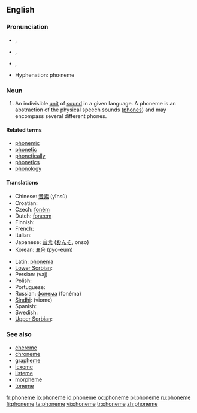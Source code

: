 {{wikipedia}}
==English==

===Pronunciation===
* {{IPA|/'foˌnim/}}, {{enPR|/fōn'ēm/}}
* {{a|UK}} {{IPA|[ˈfəʊniːm]}}, {{SAMPA|["f@Uni:m]}}
* {{a|US}} {{IPA|['foʊˌniːm]}}, {{SAMPA|["foUni:m]}}

{{rfap}}
* Hyphenation: pho·neme

===Noun===
{{en-noun}}

# {{linguistics}} An indivisible [[unit]] of [[sound]] in a given language. A phoneme is an abstraction of the physical speech sounds ([[phone]]s) and may encompass several different phones.

====Related terms====
* [[phonemic]]
* [[phonetic]]
* [[phonetically]]
* [[phonetics]]
* [[phonology]]

====Translations====
{{top}}
* Chinese: [[音素]] (yīnsù)
* Croatian: {{t-|hr|fonem|m}}
* Czech: [[foném]]
* Dutch: [[foneem]] {{n}}
* Finnish: {{t+|fi|foneemi}}
* French: {{t+|fr|phonème|m}}
* Italian: {{t+|it|fonema|m}}
* Japanese: [[音素]] ([[おんそ]], onso)
* Korean: [[표음]] (pyo-eum)
{{mid}}
* Latin: [[phonema]]
* [[Lower Sorbian]]: {{l|dsb|fonem}} {{m}}
* Persian: {{fa-Arab|[[واج]]}} (vaj)
* Polish: {{l|pl|fonem}} {{m}}
* Portuguese: {{t+|pt|fonema|m}}
* Russian: [[фонема]] (fonéma) {{f}}
* [[Sindhi]]: {{SDchar|[[وايوم]]}} (viome) {{f}}
* Spanish: {{t+|es|fonema|m}}
* Swedish: {{t-|sv|fonem}}
* [[Upper Sorbian]]: {{l|hsb|fonem}} {{m}}
{{bottom}}

===See also===
* [[chereme]]
* [[chroneme]]
* [[grapheme]]
* [[lexeme]]
* [[listeme]]
* [[morpheme]]
* [[toneme]]

[[fr:phoneme]]
[[io:phoneme]]
[[id:phoneme]]
[[oc:phoneme]]
[[pl:phoneme]]
[[ru:phoneme]]
[[fi:phoneme]]
[[ta:phoneme]]
[[vi:phoneme]]
[[tr:phoneme]]
[[zh:phoneme]]